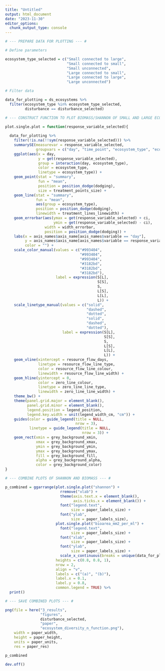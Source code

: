 ```yaml
---
title: "Untitled"
output: html_document
date: "2023-11-30"
editor_options: 
  chunk_output_type: console
---
```


```r

# --- PREPARE DATA FOR PLOTTING --- #

# Define parameters

ecosystem_type_selected = c("Small connected to large",
                            "Small connected to small",
                            "Small unconnected",
                            "Large connected to small",
                            "Large connected to large",
                            "Large unconnected")

# Filter data

data_for_plotting = ds_ecosystems %>%
  filter(ecosystem_type %in% ecosystem_type_selected,
         disturbance == disturbance_selected)
```

```r

# --- CONSTRUCT FUNCTION TO PLOT BIOMASS/SHANNON OF SMALL AND LARGE ECOSYSTEMS --- #

plot.single.plot = function(response_variable_selected){
  
  data_for_plotting %>%
    filter(!is.na(!!sym(response_variable_selected))) %>%
    summarySE(measurevar = response_variable_selected,
              groupvars = c("day", "time_point", "ecosystem_type", "ecosystem_size", "connection")) %>%
    ggplot(aes(x = day,
               y = get(response_variable_selected),
               group = interaction(day, ecosystem_type),
               color = ecosystem_type,
               linetype = ecosystem_type)) +
    geom_point(stat = "summary",
               fun = "mean",
               position = position_dodge(dodging),
               size = treatment_points_size) +
    geom_line(stat = "summary",
              fun = "mean",
              aes(group = ecosystem_type),
              position = position_dodge(dodging),
              linewidth = treatment_lines_linewidth) +
    geom_errorbar(aes(ymax = get(response_variable_selected) + ci,
                      ymin = get(response_variable_selected) - ci),
                  width = width_errorbar,
                  position = position_dodge(dodging)) +
    labs(x = axis_names$axis_name[axis_names$variable == "day"],
         y = axis_names$axis_name[axis_names$variable == response_variable_selected],
         color = "") +
    scale_color_manual(values = c("#993404",
                                  "#993404",
                                  "#993404",
                                  "#3182bd",
                                  "#3182bd",
                                  "#3182bd"),
                       label = expression(S[L], 
                                          S[S],
                                          S,
                                          L[S], 
                                          L[L], 
                                          L)) +
    scale_linetype_manual(values = c("solid",
                                     "dashed",
                                     "dotted",
                                     "solid",
                                     "dashed",
                                     "dotted"),
                          label = expression(S[L], 
                                             S[S],
                                             S,
                                             L[S], 
                                             L[L], 
                                             L)) +
    geom_vline(xintercept = resource_flow_days,
               linetype = resource_flow_line_type,
               color = resource_flow_line_colour,
               linewidth = resource_flow_line_width) +
    geom_hline(yintercept = 0,
               color = zero_line_colour,
               linetype = zero_line_line_type,
               linewidth = zero_line_line_width) +
    theme_bw() +
    theme(panel.grid.major = element_blank(),
          panel.grid.minor = element_blank(),
          legend.position = legend_position,
          legend.key.width = unit(legend_width_cm, "cm")) +
    guides(color = guide_legend(title = NULL,
                                nrow = 3),
           linetype = guide_legend(title = NULL,
                                   nrow = 3)) + 
    geom_rect(xmin = grey_background_xmin, 
              xmax = grey_background_xmax,
              ymin = grey_background_ymin, 
              ymax = grey_background_ymax, 
              fill = grey_background_fill, 
              alpha = grey_background_alpha,
              color = grey_background_color)
}
```

```r

# --- COMBINE PLOTS OF SHANNON AND BIOMASS --- #

p_combined = ggarrange(plot.single.plot("shannon") +
                         rremove("xlab") +
                         theme(axis.text.x = element_blank(),
                               axis.ticks.x = element_blank()) +
                         font("legend.text", 
                              size = paper_labels_size) +
                         font("ylab", 
                              size = paper_labels_size),
                       plot.single.plot("bioarea_mm2_per_ml") +
                         font("legend.text", 
                              size = paper_labels_size) +
                         font("xlab", 
                              size = paper_labels_size) +
                         font("ylab", 
                              size = paper_labels_size) +
                         scale_x_continuous(breaks = unique(data_for_plotting$day)),
                       heights = c(0.8, 0.8, 1),
                       nrow = 2,
                       align = "v",
                       labels = c("(a)", "(b)"),
                       label.x = 0.1,
                       label.y = 0.8,
                       common.legend = TRUE) %>%
  print()
```

```r

# --- SAVE COMBINED PLOTS --- #

png(file = here("3_results", 
                "figures",
                disturbance_selected, 
                "paper", 
                "ecosystem_diversity_n_function.png"),
    width = paper_width,
    height = paper_height,
    units = paper_units,
    res = paper_res)

p_combined

dev.off()
```